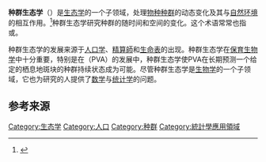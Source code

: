 {{request translation|en|time=2013-11-1}}
'''种群生态学'''（{{lang-en|Population ecology}}）是[[生态学|生态学]]的一个子领域，处理[[物种|物种]][[种群|种群]]的动态变化及其与[[自然环境|自然环境]]的相互作用。<ref name="Odum1959">{{cite book | last =Odum | first =Eugene P. | authorlink =Eugene Odum | title =Fundamentals of Ecology | url =https://archive.org/details/fundamentalsofec00odum | edition=Second| publisher =W. B. Saunders Co. | year =1959 | location =Philadelphia and London  | isbn = 9780721669410|oclc = 554879 | page =[https://archive.org/details/fundamentalsofec00odum/page/546 546] p}}</ref>种群生态学研究种群的{{tsl|en|population size||种群规模}}随时间和空间的变化。这个术语常常也指{{tsl|en|population biology||种群生物学}}或{{tsl|en|population dynamics||种群动态}}。

种群生态学的发展来源于[[人口学|人口学]]、[[精算師|精算師]]和[[生命表|生命表]]的出现。种群生态学在[[保育生物学|保育生物学]]中十分重要，特别是在{{tsl|en|population viability analysis||种群变化分析}}（PVA）的发展中，种群生态学使PVA在长期预测一个给定的栖息地斑块的种群持续状态成为可能。尽管种群生态学是[[生物学|生物学]]的一个子领域，它也为研究{{tsl|en|population dynamics||种群动态}}的人提供了[[数学|数学]]与[[统计学|统计学]]的问题。

==参考来源==
{{reflist}}

[[Category:生态学|Category:生态学]]
[[Category:人口|Category:人口]]
[[Category:种群|Category:种群]]
[[Category:統計學應用領域|Category:統計學應用領域]]
{{stub}}